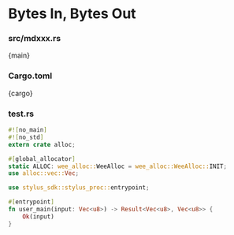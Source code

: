 
# Bytes In, Bytes Out

### src/mdxxx.rs

<CodePanel language="rust">{main}</CodePanel>

### Cargo.toml

<CodePanel language="toml">{cargo}</CodePanel>

### test.rs

```rust
#![no_main]
#![no_std]
extern crate alloc;

#[global_allocator]
static ALLOC: wee_alloc::WeeAlloc = wee_alloc::WeeAlloc::INIT;
use alloc::vec::Vec;

use stylus_sdk::stylus_proc::entrypoint;

#[entrypoint]
fn user_main(input: Vec<u8>) -> Result<Vec<u8>, Vec<u8>> {
    Ok(input)
}
```
